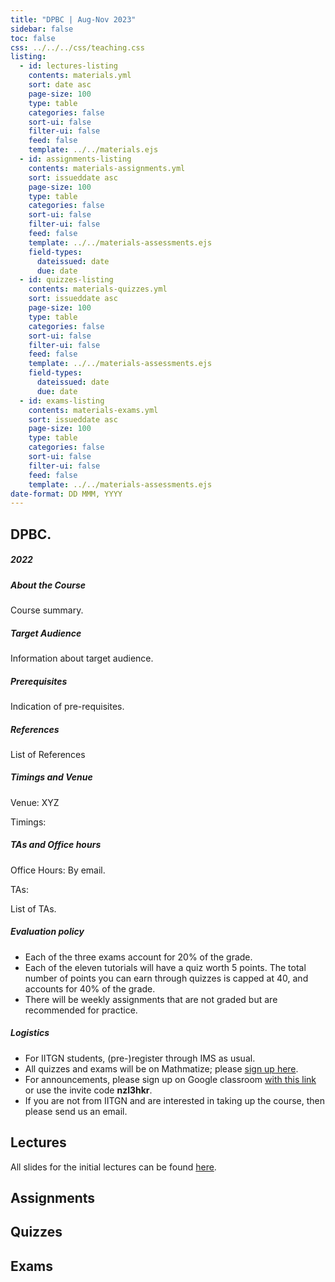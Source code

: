```yaml
---
title: "DPBC | Aug-Nov 2023"
sidebar: false
toc: false
css: ../../../css/teaching.css
listing:
  - id: lectures-listing
    contents: materials.yml
    sort: date asc
    page-size: 100
    type: table
    categories: false
    sort-ui: false
    filter-ui: false
    feed: false
    template: ../../materials.ejs
  - id: assignments-listing
    contents: materials-assignments.yml
    sort: issueddate asc
    page-size: 100
    type: table
    categories: false
    sort-ui: false
    filter-ui: false
    feed: false
    template: ../../materials-assessments.ejs
    field-types: 
      dateissued: date
      due: date
  - id: quizzes-listing
    contents: materials-quizzes.yml
    sort: issueddate asc
    page-size: 100
    type: table
    categories: false
    sort-ui: false
    filter-ui: false
    feed: false
    template: ../../materials-assessments.ejs
    field-types: 
      dateissued: date
      due: date
  - id: exams-listing
    contents: materials-exams.yml
    sort: issueddate asc
    page-size: 100
    type: table
    categories: false
    sort-ui: false
    filter-ui: false
    feed: false
    template: ../../materials-assessments.ejs
date-format: DD MMM, YYYY
---
```



:::{.column-body-outset}

## DPBC. <COURSE TITLE>

##### 2022


:::{.callout-note collapse="true" icon="false"}

##### About the Course

Course summary.

:::
:::{.callout-note collapse="true" icon="false"}

##### Target Audience

Information about target audience.

:::

:::{.callout-tip collapse="true" icon="false"}

##### Prerequisites

Indication of pre-requisites.

:::

:::{.callout-tip collapse="true" icon="false"}

##### References

List of References

:::
:::{.callout-caution collapse="true" icon="false"}

##### Timings and Venue

Venue: XYZ

Timings:

:::
:::{.callout-caution collapse="true" icon="false"}

##### TAs and Office hours

Office Hours: By email.

TAs:

List of TAs.

:::

:::{.callout-important collapse="true" icon="false"}

##### Evaluation policy

- Each of the three exams account for 20% of the grade.
- Each of the eleven tutorials will have a quiz worth 5 points. The total number of points you can earn through quizzes is capped at 40, and accounts for 40% of the grade.
- There will be weekly assignments that are not graded but are recommended for practice. 

:::

:::{.callout-important collapse="true" icon="false"}

##### Logistics

- For IITGN students, (pre-)register through IMS as usual. 
- All quizzes and exams will be on Mathmatize; please [sign up here](https://mathmatize.com/c/809).
- For announcements, please sign up on Google classroom [with this link](https://classroom.google.com/c/NjE3MjAzOTUzMTA0?cjc=nzl3hkr) or use the invite code **nzl3hkr**.
- If you are not from IITGN and are interested in taking up the course, then please send us an email.

:::

::: {.panel-tabset}

## Lectures

All slides for the initial lectures can be found [here](https://slides.com/neeldhara/DPBC-2023).

::: {#lectures-listing}
:::


## Assignments

::: {#assignments-listing}
:::

## Quizzes

::: {#quizzes-listing}
:::

## Exams

::: {#exams-listing}
:::

:::

:::



